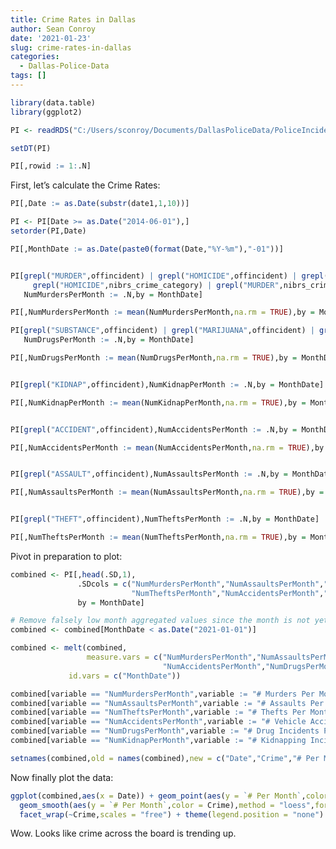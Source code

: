 ```yaml
---
title: Crime Rates in Dallas
author: Sean Conroy
date: '2021-01-23'
slug: crime-rates-in-dallas
categories:
  - Dallas-Police-Data
tags: []
---
```



```r

library(data.table)
library(ggplot2)

PI <- readRDS("C:/Users/sconroy/Documents/DallasPoliceData/PoliceIncidents1-9-21.RDS")

setDT(PI)

PI[,rowid := 1:.N]


```



First, let's calculate the Crime Rates:

```r

PI[,Date := as.Date(substr(date1,1,10))]

PI <- PI[Date >= as.Date("2014-06-01"),]
setorder(PI,Date)

PI[,MonthDate := as.Date(paste0(format(Date,"%Y-%m"),"-01"))]


PI[grepl("MURDER",offincident) | grepl("HOMICIDE",offincident) | grepl("MURDER",ucr_offense) | 
     grepl("HOMICIDE",nibrs_crime_category) | grepl("MURDER",nibrs_crime),
   NumMurdersPerMonth := .N,by = MonthDate]

PI[,NumMurdersPerMonth := mean(NumMurdersPerMonth,na.rm = TRUE),by = MonthDate]

PI[grepl("SUBSTANCE",offincident) | grepl("MARIJUANA",offincident) | grepl("DRUG",offincident),
   NumDrugsPerMonth := .N,by = MonthDate]

PI[,NumDrugsPerMonth := mean(NumDrugsPerMonth,na.rm = TRUE),by = MonthDate]


PI[grepl("KIDNAP",offincident),NumKidnapPerMonth := .N,by = MonthDate]

PI[,NumKidnapPerMonth := mean(NumKidnapPerMonth,na.rm = TRUE),by = MonthDate]


PI[grepl("ACCIDENT",offincident),NumAccidentsPerMonth := .N,by = MonthDate]

PI[,NumAccidentsPerMonth := mean(NumAccidentsPerMonth,na.rm = TRUE),by = MonthDate]


PI[grepl("ASSAULT",offincident),NumAssaultsPerMonth := .N,by = MonthDate]

PI[,NumAssaultsPerMonth := mean(NumAssaultsPerMonth,na.rm = TRUE),by = MonthDate]


PI[grepl("THEFT",offincident),NumTheftsPerMonth := .N,by = MonthDate]

PI[,NumTheftsPerMonth := mean(NumTheftsPerMonth,na.rm = TRUE),by = MonthDate]

```



Pivot in preparation to plot:

```r
combined <- PI[,head(.SD,1),
               .SDcols = c("NumMurdersPerMonth","NumAssaultsPerMonth","NumKidnapPerMonth",
                           "NumTheftsPerMonth","NumAccidentsPerMonth","NumDrugsPerMonth"),
               by = MonthDate]

# Remove falsely low month aggregated values since the month is not yet complete.
combined <- combined[MonthDate < as.Date("2021-01-01")]

combined <- melt(combined,
                 measure.vars = c("NumMurdersPerMonth","NumAssaultsPerMonth","NumTheftsPerMonth",
                                  "NumAccidentsPerMonth","NumDrugsPerMonth","NumKidnapPerMonth"),
             id.vars = c("MonthDate"))

combined[variable == "NumMurdersPerMonth",variable := "# Murders Per Month"]
combined[variable == "NumAssaultsPerMonth",variable := "# Assaults Per Month"]
combined[variable == "NumTheftsPerMonth",variable := "# Thefts Per Month"]
combined[variable == "NumAccidentsPerMonth",variable := "# Vehicle Accidents Per Month"]
combined[variable == "NumDrugsPerMonth",variable := "# Drug Incidents Per Month"]
combined[variable == "NumKidnapPerMonth",variable := "# Kidnapping Incidents Per Month"]

setnames(combined,old = names(combined),new = c("Date","Crime","# Per Month"))

```



Now finally plot the data:

```r

ggplot(combined,aes(x = Date)) + geom_point(aes(y = `# Per Month`,color = Crime),na.rm = TRUE) +
  geom_smooth(aes(y = `# Per Month`,color = Crime),method = "loess",formula = y ~ x,n = 50,na.rm = TRUE) + 
  facet_wrap(~Crime,scales = "free") + theme(legend.position = "none")


```

Wow.  Looks like crime across the board is trending up.